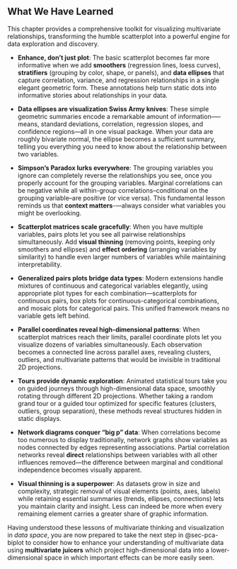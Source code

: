 ## What We Have Learned

This chapter provides a comprehensive toolkit for visualizing multivariate relationships, transforming the humble scatterplot into a powerful engine for data exploration and discovery.

* **Enhance, don't just plot**: The basic scatterplot becomes far more informative when we add **smoothers** (regression lines, loess curves), **stratifiers** (grouping by color, shape, or panels), and **data ellipses** that capture correlation, variance, and regression relationships in a single elegant geometric form. These annotations help turn static dots into informative stories about relationships in your data.

* **Data ellipses are visualization Swiss Army knives**: These simple geometric summaries encode a remarkable amount of information--—means, standard deviations, correlation, regression slopes, and confidence regions—all in one visual package. When your data are roughly bivariate normal, the ellipse becomes a sufficient summary, telling you everything you need to know about the relationship between two variables.

* **Simpson's Paradox lurks everywhere**: The grouping variables you ignore can completely reverse the relationships you see, once you properly account for the grouping variables. Marginal correlations can be negative while all within-group correlations--conditional on the grouping variable--are positive (or vice versa). This fundamental lesson reminds us that **context matters**-—always consider what variables you might be overlooking.

* **Scatterplot matrices scale gracefully**: When you have multiple variables, pairs plots let you see all pairwise relationships simultaneously. Add **visual thinning** (removing points, keeping only smoothers and ellipses) and **effect ordering** (arranging variables by similarity) to handle even larger numbers of variables while maintaining interpretability.

* **Generalized pairs plots bridge data types**: Modern extensions handle mixtures of continuous and categorical variables elegantly, using appropriate plot types for each combination—scatterplots for continuous pairs, box plots for continuous-categorical combinations, and mosaic plots for categorical pairs. This unified framework means no variable gets left behind.

* **Parallel coordinates reveal high-dimensional patterns**: When scatterplot matrices reach their limits, parallel coordinate plots let you visualize dozens of variables simultaneously. Each observation becomes a connected line across parallel axes, revealing clusters, outliers, and multivariate patterns that would be invisible in traditional 2D projections.

* **Tours provide dynamic exploration**: Animated statistical tours take you on guided journeys through high-dimensional data space, smoothly rotating through different 2D projections. Whether taking a random grand tour or a guided tour optimized for specific features (clusters, outliers, group separation), these methods reveal structures hidden in static displays.

* **Network diagrams conquer "big p" data**: When correlations become too numerous to display traditionally, network graphs show variables as nodes connected by edges representing associations. Partial correlation networks reveal **direct** relationships between variables with all other influences removed—the difference between marginal and conditional independence becomes visually apparent.

* **Visual thinning is a superpower**: As datasets grow in size and complexity, strategic removal of visual elements (points, axes, labels) while retaining essential summaries (trends, ellipses, connections) lets you maintain clarity and insight. Less can indeed be more when every remaining element carries a greater share of graphic information.

Having understood these lessons of multivariate thinking and visualization in _data space_, you are now prepared to take the next step
in @sec-pca-biplot
to consider how to enhance your understanding of multivariate data using **multivariate juicers** which project high-dimensional data
into a lower-dimensional space in which important effects can be more easily seen.